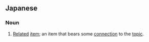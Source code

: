 ==Japanese==
{{ja-kanjitab|かん|れん|こう|もく|yomi=o}}

===Noun===
{{ja-noun|かんれんこうもく}}

# [[related|Related]] [[item]]; an item that bears some [[connection]] to the [[topic]].